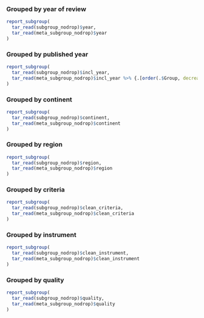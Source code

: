 ### Grouped by year of review {#sec-subgroup-nodrop-year}

```r

report_subgroup(
  tar_read(subgroup_nodrop)$year,
  tar_read(meta_subgroup_nodrop)$year
)

```

### Grouped by published year {#sec-subgroup-nodrop-incl-year}

```r

report_subgroup(
  tar_read(subgroup_nodrop)$incl_year,
  tar_read(meta_subgroup_nodrop)$incl_year %>% {.[order(.$Group, decreasing = FALSE), ]}
)

```

### Grouped by continent {#sec-subgroup-nodrop-continent}

```r

report_subgroup(
  tar_read(subgroup_nodrop)$continent,
  tar_read(meta_subgroup_nodrop)$continent
)

```

### Grouped by region {#sec-subgroup-nodrop-region}

```r

report_subgroup(
  tar_read(subgroup_nodrop)$region,
  tar_read(meta_subgroup_nodrop)$region
)

```

### Grouped by criteria {#sec-subgroup-nodrop-criteria}

```r

report_subgroup(
  tar_read(subgroup_nodrop)$clean_criteria,
  tar_read(meta_subgroup_nodrop)$clean_criteria
)

```

### Grouped by instrument {#sec-subgroup-nodrop-instrument}

```r

report_subgroup(
  tar_read(subgroup_nodrop)$clean_instrument,
  tar_read(meta_subgroup_nodrop)$clean_instrument
)

```

### Grouped by quality {#sec-subgroup-nodrop-quality}

```r

report_subgroup(
  tar_read(subgroup_nodrop)$quality,
  tar_read(meta_subgroup_nodrop)$quality
)

```

